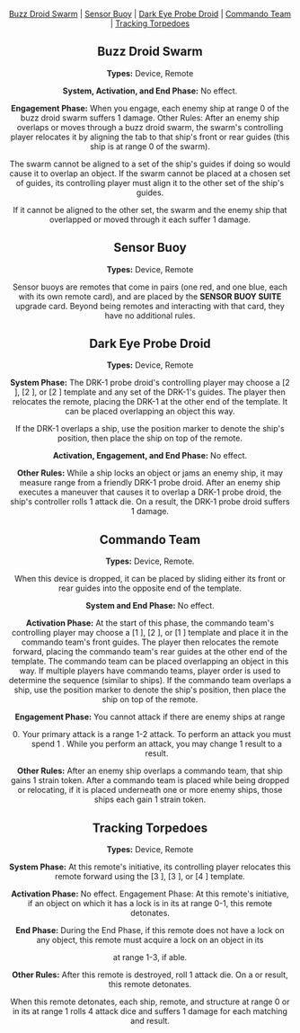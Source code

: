 <Header title="Objects: remotes" />

[Buzz Droid Swarm](#buzz-droid-swarm "id") |
[Sensor Buoy](#sensor-buoy "id") |
[Dark Eye Probe Droid](#dark-eye-probe-droid "id") |
[Commando Team](#commando-team "id") |
[Tracking Torpedoes](#tracking-torpedoes "id")

## Buzz Droid Swarm

<ImgCenter src="/images/Buzz_Droid_Swarm.webp" alt="Buzz Droid Swarm" />

**Types:** Device, Remote

**System, Activation, and End Phase:** No effect.

**Engagement Phase:** When you engage, each enemy ship at
range 0 of the buzz droid swarm suffers 1 <Crit/> damage.
Other Rules: After an enemy ship overlaps
or moves through a buzz droid swarm, the
swarm's controlling player relocates it by
aligning the tab to that ship's front or rear
guides (this ship is at range 0 of the swarm).

The swarm cannot be aligned to a set of the
ship's guides if doing so would cause it to overlap
an object. If the swarm cannot be placed at a
chosen set of guides, its controlling
player must align it to the other set
of the ship's guides.

<DoubleCenter
  srcA="/images/Buzz_Droid_Swarm_1.webp"
  srcB="/images/Buzz_Droid_Swarm_2.webp"
  altA="Deploy Correct"
  altB="Deploy Incorrect"
  textA=""
  textB=""
/>

If it cannot be aligned to the other
set, the swarm and the enemy ship
that overlapped or moved through
it each suffer 1 <Hit/> damage.

## Sensor Buoy

<ImgCenter src="/images/Sensor_Buoy.webp" alt="Sensor Buoy" />

**Types:** Device, Remote

Sensor buoys are remotes that come in pairs (one red, and one blue,
each with its own remote card), and are placed by the **SENSOR BUOY
SUITE** upgrade card. Beyond being remotes and interacting with that
card, they have no additional rules.

## Dark Eye Probe Droid

<ImgCenter src="/images/Dark_Eye_Probe_Droid.webp" alt="Dark Eye Prode Droid" />

**Types:** Device, Remote

**System Phase:** The DRK-1 probe droid's controlling player may
choose a [2 <LeftBank/>], [2 <Straight/>], or [2 <RightBank/>] template and any set of the DRK-1's
guides. The player then relocates the remote, placing the DRK-1 at
the other end of the template. It can be placed overlapping an object
this way.

If the DRK-1 overlaps a ship, use the position marker to denote the
ship's position, then place the ship on top of the remote.

**Activation, Engagement, and End Phase:** No effect.

**Other Rules:** While a ship locks an object or jams an enemy ship,
it may measure range from a friendly DRK-1 probe droid.
After an enemy ship executes a maneuver that causes it to overlap a
DRK-1 probe droid, the ship's controller rolls 1 attack die. On a <Focus/>
result, the DRK-1 probe droid suffers 1 <Hit/> damage.

## Commando Team

<ImgCenter src="/images/Commando_Team_1.webp" alt="Commando Team" />
<TextCenter text="Commando team is a remote." />
<ImgCenter src="/images/Commando_Team_2.webp" alt="Command Team Stats" />

**Types:** Device, Remote.

When this device is dropped, it can be placed by sliding either its front or rear
guides into the opposite end of the template.

**System and End Phase:** No effect.

**Activation Phase:** At the start of this phase, the commando team's
controlling player may choose a [1 <LeftTurn/>], [2 <Straight/>], or [1 <RightTurn/>] template and place it
in the commando team's front guides. The player then relocates the remote
forward, placing the commando team's rear guides at the other end of the
template. The commando team can be placed overlapping an object in this way.
If multiple players have commando teams, player order is used to determine
the sequence (similar to ships).
If the commando team overlaps a ship, use the position marker to denote the
ship's position, then place the ship on top of the remote.

**Engagement Phase:** You cannot attack if there are enemy ships at range

0. Your primary attack is a range 1-2 <RangeBonusIndicator/> attack. To perform an attack you must
   spend 1 <Charge/>. While you perform an attack, you may change 1 <Focus/> result to a <Hit/>
   result.

**Other Rules:** After an enemy ship overlaps a commando team, that ship
gains 1 strain token. After a commando team is placed while being dropped
or relocating, if it is placed underneath one or more enemy ships, those ships
each gain 1 strain token.

## Tracking Torpedoes

<ImgCenter src="/images/Tracking_Torpedoes.webp" alt="Tracking Torpedoes" />

**Types:** Device, Remote

**System Phase:** At this remote's initiative, its
controlling player relocates this remote forward
using the [3 <LeftBank/>], [3 <RightBank/>], or [4 <Straight/>] template.

**Activation Phase:** No effect.
Engagement Phase: At this remote's
initiative, if an object on which it has a lock is in
its <FrontArc/> at range 0-1, this remote detonates.

**End Phase:** During the End Phase, if this
remote does not have a lock on any object, this
remote must acquire a lock on an object in its

<FrontArc /> at range 1-3, if able.

**Other Rules:** After this remote is destroyed,
roll 1 attack die. On a <Hit/> or <Crit/> result, this
remote detonates.

When this remote detonates, each ship, remote,
and structure at range 0 or in its <FrontArc/> at range 1
rolls 4 attack dice and suffers 1 damage for each
matching <Hit/> and <Crit/> result.
